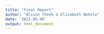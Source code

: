 ```yaml
---
title: "Final Report"
author: "Alison Cheek & Elizabeth Bekele"
date: '2022-05-06'
output: html_document
---
```


